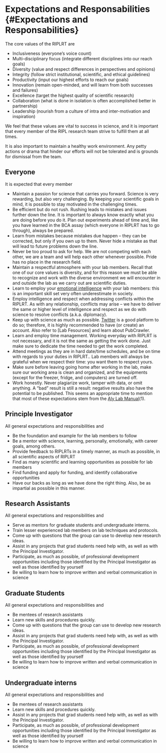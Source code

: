 # Expectations and Responsabilities {#Expectations and Responsabilities}

The core values of the RIPLRT are 

- Inclusiveness (everyone’s voice count)
- Multi-disciplinary focus (integrate different disciplines into our reach goals)
- Diversity (value and respect differences in perspectives and opinions)
- Integrity (follow strict institutional, scientific, and ethical guidelines)
- Productivity (input our highest efforts to reach our goals)
- Innovation (remain open-minded, and will learn from both successes and failures)
- Excellence (target the highest quality of scientific research)
- Collaboration (what is done in isolation is often accomplished better in partnership)
- Leadership (nourish from a culture of intra and inter-motivation and inspiration)

We feel that these values are vital to success in science, and it is important that every member of the RIPL research team strive to fulfill them at all times.

It is also important to maintain a healthy work environment. Any petty actions or drama that hinder our efforts will not be tolerated and is grounds for dismissal from the team.

## Everyone
It is expected that every member 

- Maintain a passion for science that carries you forward. Science is very rewarding, but also very challenging. By keeping your scientific goals in mind, it is possible to stay motivated in the challenging times.
- Be efficient but do not rush. Rushing leads to mistakes and issues further down the line. It is important to always know exactly what you are doing before you do it. Plan out experiments ahead of time and, like you have learned in the BCA assay (which everyone in RIPLRT has to go through), always be prepared.
- Learn from mistakes because mistakes due happen -- they can be corrected, but only if you own up to them. Never hide a mistake as that will lead to future problems down the line. 
- Never be too proud to ask for help. We are not competing with each other, we are a team and will help each other whenever possible. Pride has no place in the research field. 
- Maintain a respectful atmosphere with your lab members. Recall that one of our core values is diversity, and for this reason we must be able to recognize and work with the diverse environment we will encounter in and outside the lab as we carry out are scientific duties. 
- Learn to employ your [emotional intelligence](https://en.wikipedia.org/wiki/Emotional_intelligence) with your lab members: this is an important skill set very often underestimate in society. 
- Employ intelligence and respect when addressing conflicts within the RIPLRT. As with any relationship, conflicts may arise -- we have to deliver the same or higher level of intelligence and respect as we do with science to resolve conflicts (a.k.a. diplomacy). 
- Keep up with science as much as possible. [Twitter](https://lternet.edu/twitter-for-scientists/) is a good platform to do so; therefore, it is highly recommended to have (or create) an account. Also refer to [Lab Fesources] and learn about PubCrawler. 
- Learn and employ time management. Working everyday with RIPLRT is not necessary, and it is not the same as getting the work done. Just make sure to dedicate the time needed to get the work completed. 
- Attend meetings as they are in hard date/time schedules, and be on time with regards to your duties in RIPLRT.. Lab members will always be grateful when we respect their time: you want them to respect yours. 
- Make sure before leaving going home after working in the lab, make sure our working area is clean and organized, and the equipments (except for the freezer, fridge, and computers) are turned off. 
- Work honestly. Never plagiarize work, tamper with data, or omit anything. A “bad” result is still a result: negative results also have the potential to be published. This seems an appropriate time to mention that most of these expectations stem from the [Aly Lab Manual](https://github.com/alylab/labmanual)(1).  

## Principle Investigator
All general expectations and responsibilities and 

- Be the foundation and example for the lab members to follow
- Be a mentor with science, learning, personally, emotionally, with career goals, among others. 
- Provide feedback to RIPLRTs in a timely manner, as much as possible, in all scientific aspects of RIPLRT
- Find as many scientific and learning opportunities as possible for lab members 
- Find funding and apply for funding, and identify collaborative opportunities 
- Have our backs as long as we have done the right thing. Also, be as impartial as possible in this manner. 

## Research Assistants
All general expectations and responsibilities and 

- Serve as mentors for graduate students and undergraduate interns. 
- Train lesser experienced lab members on lab techniques and protocols. 
- Come up with questions that the group can use to develop new research ideas.
- Assist in any projects that grad students need help with, as well as with the Principal Investigator.
- Participate, as much as possible, of professional development opportunities including those identified by the Principal Investigator as well as those identified by yourself
- Be willing to learn how to improve written and verbal communication in science


## Graduate Students
All general expectations and responsibilities and 

- Be mentees of research assistants
- Learn new skills and procedures quickly.
- Come up with questions that the group can use to develop new research ideas.
- Assist in any projects that grad students need help with, as well as with the Principal Investigator.
- Participate, as much as possible, of professional development opportunities including those identified by the Principal Investigator as well as those identified by yourself
- Be willing to learn how to improve written and verbal communication in science

## Undergraduate interns
All general expectations and responsibilities and 

- Be mentees of research assistants
- Learn new skills and procedures quickly.
- Assist in any projects that grad students need help with, as well as with the Principal Investigator.
- Participate, as much as possible, of professional development opportunities including those identified by the Principal Investigator as well as those identified by yourself
- Be willing to learn how to improve written and verbal communication in science
